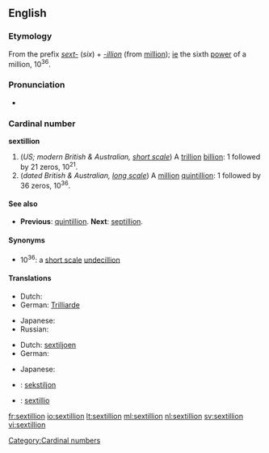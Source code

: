 {{also|Sextillion}}
==English==

===Etymology===
From the prefix ''[[sext-]]'' (''six'') + ''[[-illion]]'' (from [[million]]); [[ie]] the sixth [[power]] of a million, 10<sup>36</sup>.

===Pronunciation===
* {{rhymes|ɪljən}}

===Cardinal number===
'''sextillion'''

# (''US; modern British & Australian, [[w:Long and short scales|short scale]]'') A [[trillion]] [[billion]]: 1 followed by 21 zeros, 10<sup>21</sup>.
# (''dated British & Australian, [[w:Long and short scales|long scale]]'') A [[million]] [[quintillion]]: 1 followed by 36 zeros, 10<sup>36</sup>.

====See also====
* {{qualifier|short and long scale}} '''Previous''': [[quintillion]]. '''Next''': [[septillion]].

====Synonyms====
* 10<sup>36</sup>: a [[w:Long and short scales|short scale]] [[undecillion]]

====Translations====
{{trans-top|a trillion billion, 10<sup>21</sup>}}
* Dutch: {{t+|nl|triljard}}
* German: [[Trilliarde]]
{{trans-mid}}
* Japanese: {{t-|ja|十垓|tr=jū-gai}}
* Russian: {{t+|ru|секстиллион|m|tr=sekstillión}}
{{trans-bottom}}

{{trans-top|a million quintillion, 10<sup>36</sup>}}
* Dutch: [[sextiljoen]]
* German: {{t+|de|Sextillion}}
{{trans-mid}}
* Japanese: {{t-|ja|一澗|tr=ikkan}}
{{trans-bottom}}

{{checktrans}}
* {{ttbc|Estonian}}: [[sekstiljon]]
* {{ttbc|Latin}}: [[sextillio]]

[[Category:Cardinal numbers]]

[[fr:sextillion]]
[[io:sextillion]]
[[lt:sextillion]]
[[ml:sextillion]]
[[nl:sextillion]]
[[sv:sextillion]]
[[vi:sextillion]]